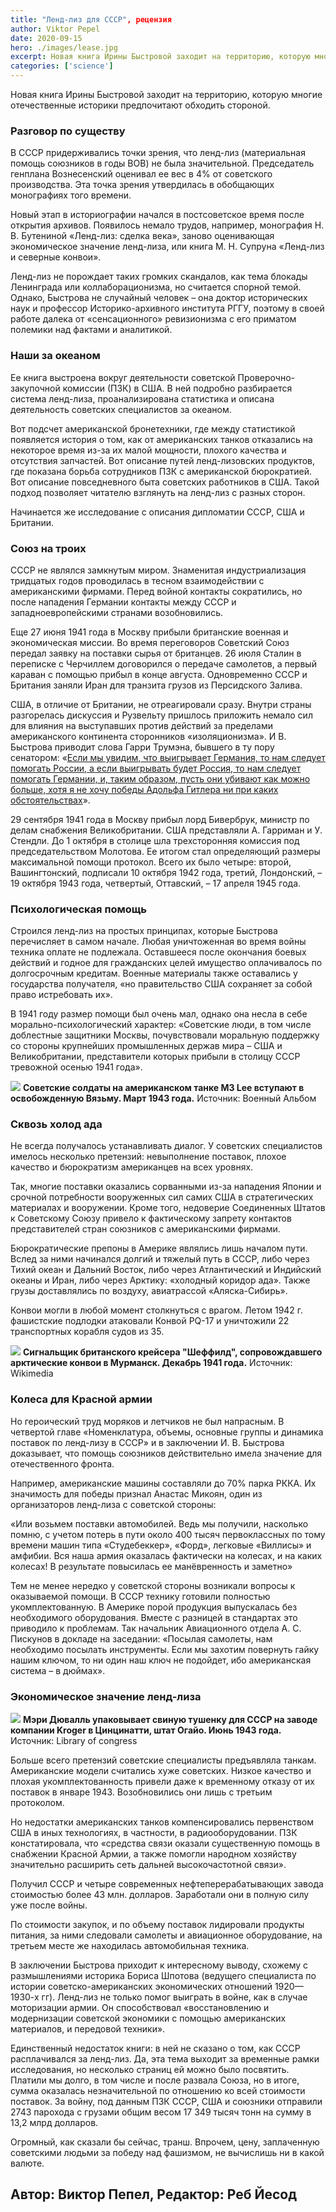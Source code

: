 ```yaml
---
title: "Ленд-лиз для СССР", рецензия
author: Viktor Pepel
date: 2020-09-15
hero: ./images/lease.jpg
excerpt: Новая книга Ирины Быстровой заходит на территорию, которую многие отечественные историки предпочитают обходить стороной
categories: ['science']
---
```


Новая книга Ирины Быстровой заходит на территорию, которую многие отечественные историки предпочитают обходить стороной.

### Разговор по существу

В СССР придерживались точки зрения, что ленд-лиз (материальная помощь союзников в годы ВОВ) не была значительной. Председатель генплана Вознесенский оценивал ее вес в 4% от советского производства. Эта точка зрения утвердилась в обобщающих монографиях того времени.

Новый этап в историографии начался в постсоветское время после открытия архивов. Появилось немало трудов, например, монография Н. В. Бутениной «Ленд-лиз: сделка века», заново оценивающая экономическое значение ленд-лиза, или книга М. Н. Супруна «Ленд-лиз и северные конвои».

Ленд-лиз не порождает таких громких скандалов, как тема блокады Ленинграда или коллаборационизма, но считается спорной темой. Однако, Быстрова не случайный человек – она доктор исторических наук и профессор Историко-архивного института РГГУ, поэтому в своей работе далека от «сенсационного» ревизионизма с его приматом полемики над фактами и аналитикой.

### Наши за океаном  
  
Ее книга выстроена вокруг деятельности советской Проверочно-закупочной комиссии (ПЗК) в США. В ней подробно разбирается система ленд-лиза, проанализирована статистика и описана деятельность советских специалистов за океаном.

Вот подсчет американской бронетехники, где между статистикой появляется история о том, как от американских танков отказались на некоторое время из-за их малой мощности, плохого качества и отсутствия запчастей. Вот описание путей ленд-лизовских продуктов, где показана борьба сотрудников ПЗК c американской бюрократией. Вот описание повседневного быта советских работников в США. Такой подход позволяет читателю взглянуть на ленд-лиз с разных сторон.

Начинается же исследование с описания дипломатии СССР, США и Британии.

### Союз на троих

СССР не являлся замкнутым миром. Знаменитая индустриализация тридцатых годов проводилась в тесном взаимодействии с американскими фирмами. Перед войной контакты сократились, но после нападения Германии контакты между СССР и западноевропейскими странами возобновились.

Еще 27 июня 1941 года в Москву прибыли британские военная и экономическая миссии. Во время переговоров Советский Союз передал заявку на поставки сырья от британцев. 26 июля Сталин в переписке с Черчиллем договорился о передаче самолетов, а первый караван с помощью прибыл в конце августа. Одновременно СССР и Британия заняли Иран для транзита грузов из Персидского Залива.

США, в отличие от Британии, не отреагировали сразу. Внутри страны разгорелась дискуссия и Рузвельту пришлось приложить немало сил для влияния на выступавших против действий за пределами американского континента сторонников «изоляционизма». И В. Быстрова приводит слова Гарри Трумэна, бывшего в ту пору сенатором: «[Если мы увидим, что выигрывает Германия, то нам следует помогать России, а если выигрывать будет Россия, то нам следует помогать Германии, и, таким образом, пусть они убивают как можно больше, хотя я не хочу победы Адольфа Гитлера ни при каких обстоятельствах](https://ru.wikiquote.org/wiki/%D0%93%D0%B0%D1%80%D1%80%D0%B8_%D0%A2%D1%80%D1%83%D0%BC%D1%8D%D0%BD)».

29 сентября 1941 года в Москву прибыл лорд Бивербрук, министр по делам снабжения Великобритании. США представляли А. Гарриман и У. Стендли. До 1 октября в столице шла трехсторонняя комиссия под председательством Молотова. Ее итогом стал определяющий размеры максимальной помощи протокол. Всего их было четыре: второй, Вашингтонский, подписали 10 октября 1942 года, третий, Лондонский, – 19 октября 1943 года, четвертый, Оттавский, – 17 апреля 1945 года.

### Психологическая помощь

Строился ленд-лиз на простых принципах, которые Быстрова перечисляет в самом начале. Любая уничтоженная во время войны техника оплате не подлежала. Оставшееся после окончания боевых действий и годное для гражданских целей имущество оплачивалось по долгосрочным кредитам. Военные материалы также оставались у государства получателя, «но правительство США сохраняет за собой право истребовать их».  
  
В 1941 году размер помощи был очень мал, однако она несла в себе морально-психологический характер: «Советские люди, в том числе доблестные защитники Москвы, почувствовали моральную поддержку со стороны крупнейших промышленных держав мира – США и Великобритании, представители которых прибыли в столицу СССР тревожной осенью 1941 года».

![](https://waralbum.ru/228111/)
**Советские солдаты на американском танке M3 Lee вступают в освобожденную Вязьму. Март 1943 года.**
Источник: Военный Альбом

### Сквозь холод ада

Не всегда получалось устанавливать диалог. У советских специалистов имелось несколько претензий: невыполнение поставок, плохое качество и бюрократизм американцев на всех уровнях.  
  
Так, многие поставки оказались сорванными из-за нападения Японии и срочной потребности вооруженных сил самих США в стратегических материалах и вооружении. Кроме того, недоверие Соединенных Штатов к Советскому Союзу привело к фактическому запрету контактов представителей стран союзников с американскими фирмами.

Бюрократические препоны в Америке являлись лишь началом пути. Вслед за ними начинался долгий и тяжелый путь в СССР, либо через Тихий океан и Дальний Восток, либо через Атлантический и Индийский океаны и Иран, либо через Арктику: «холодный коридор ада». Также грузы доставлялись по воздуху, авиатрассой «Аляска-Сибирь».

Конвои могли в любой момент столкнуться с врагом. Летом 1942 г. фашистские подлодки атаковали Конвой PQ-17 и уничтожили 22 транспортных корабля судов из 35.

![](https://commons.wikimedia.org/wiki/File:Ice_forming_on_a_20-inch_signal_lamp_on_the_cruiser_HMS_SHEFFIELD_while_escorting_an_Arctic_convoy_to_Russia,_December_1941._A6872.jpg)
**Сигнальщик британского крейсера "Шеффилд", сопровождавшего арктические конвои в Мурманск. Декабрь 1941 года.**
Источник: Wikimedia

### Колеса для Красной армии

Но героический труд моряков и летчиков не был напрасным. В четвертой главе «Номенклатура, объемы, основные группы и динамика поставок по ленд-лизу в СССР» и в заключении И. В. Быстрова доказывает, что помощь союзников действительно имела значение для отечественного фронта.

Например, американские машины составляли до 70% парка РККА. Их значимость для победы признал Анастас Микоян, один из организаторов ленд-лиза с советской стороны:

«Или возьмем поставки автомобилей. Ведь мы получили, насколько помню, с учетом потерь в пути около 400 тысяч первоклассных по тому времени машин типа «Студебеккер», «Форд», легковые «Виллисы» и амфибии. Вся наша армия оказалась фактически на колесах, и на каких колесах! В результате повысилась ее манёвренность и заметно»

Тем не менее нередко у советской стороны возникали вопросы к оказываемой помощи. В СССР технику готовили полностью укомплектованную. В Америке порой продукция выпускалась без необходимого оборудования. Вместе с разницей в стандартах это приводило к проблемам. Так начальник Авиационного отдела А. С. Пискунов в докладе на заседании: «Посылая самолеты, нам необходимо посылать инструменты. Если мы захотим повернуть гайку нашим ключом, то ни один наш ключ не подойдет, ибо американская система – в дюймах».

### Экономическое значение ленд-лиза

![](https://www.loc.gov/resource/fsa.8d20164/)
**Мэри Дювалль упаковывает свиную тушенку для СССР на заводе компании Kroger в Цинцинатти, штат Огайо. Июнь 1943 года.**
Источник: Library of congress

Больше всего претензий советские специалисты предъявляла танкам. Американские модели считались хуже советских. Низкое качество и плохая укомплектованность привели даже к временному отказу от их поставок в январе 1943. Возобновились они лишь с третьим протоколом.

Но недостатки американских танков компенсировались первенством США в иных технологиях, в частности, в радиооборудовании. ПЗК констатировала, что «средства связи оказали существенную помощь в снабжении Красной Армии, а также помогли народном хозяйству значительно расширить сеть дальней высокочастотной связи».

Получил СССР и четыре современных нефтеперерабатывающих завода стоимостью более 43 млн. долларов. Заработали они в полную силу уже после войны.

По стоимости закупок, и по объему поставок лидировали продукты питания, за ними следовали самолеты и авиационное оборудование, на третьем месте же находилась автомобильная техника.

В заключении Быстрова приходит к интересному выводу, схожему с размышлениями историка Бориса Шпотова (ведущего специалиста по истории советско-американских экономических отношений 1920—1930-х гг). Ленд-лиз не только помог выиграть в войне, как в случае моторизации армии. Он способствовал «восстановлению и модернизации советской экономики с помощью американских материалов, и передовой техники».

Единственный недостаток книги: в ней не сказано о том, как СССР расплачивался за ленд-лиз. Да, эта тема выходит за временные рамки исследования, но несколько страниц ей можно было посвятить. Платили мы долго, в том числе и после развала Союза, но в итоге, сумма оказалась незначительной по отношению ко всей стоимости поставок. За войну, под данным ПЗК СССР, США и союзники отправили 2743 парохода с грузами общим весом 17 349 тысяч тонн на сумму в 13,2 млрд долларов.

Огромный, как сказали бы сейчас, транш. Впрочем, цену, заплаченную советскими людьми за победу над фашизмом, не вычислишь ни в какой валюте.

## Автор: Виктор Пепел, Редактор: Реб Йесод